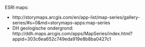

ESRI maps:

- http://storymaps.arcgis.com/en/app-list/map-series/gallery-series/#s=0&md=storymaps-apps:map-series
- DH geologische ondergrond: http://ddh.maps.arcgis.com/apps/MapSeries/index.html?appid=303c6ea652c749eda919e8b8ba0427c1


